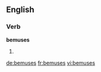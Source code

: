 
==English==

===Verb===
'''bemuses'''

# {{third-person singular of|bemuse}}

[[de:bemuses]]
[[fr:bemuses]]
[[vi:bemuses]]